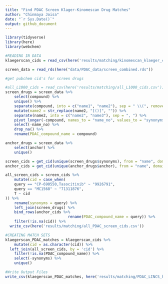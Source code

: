 ```yaml
---
title: "Find PDAC Screen Klager-Kinomescan Drug Matches"
author: "Chinmaya Joisa"
date: "`r Sys.Date()`"
output: github_document
---
```


```r
library(tidyverse)
library(here)
library(webchem)
```

```r
#READING IN DATA
klaegerscan_cids = read_csv(here('results/matching/kinomescan_klaeger_cids.csv'))

screen_data = read_rds(here("data/PDAC_data/screen_combined.rds"))
```


```r
#get pubchem cid's for screen drugs

#all_L1000_cids = read_csv(here('results/matching/all_L1000_cids.csv'))
screen_drugs = screen_data %>% 
	select(compound) %>% 
	unique() %>% 
	separate(compound, into = c("name1", "name2"), sep = " \\(", remove = FALSE) %>% 
	mutate(name2 = str_replace(name2, "[()]", "")) %>% 
	separate(name2, into = c("name2", "name3"), sep = ", ") %>% 
	pivot_longer(-compound, names_to = "name_no", values_to = "synonyms") %>% 
	select(-name_no) %>% 
	drop_na() %>% 
	rename(PDAC_compound_name = compound)

anchor_drugs = screen_data %>% 
	select(anchor) %>% 
	unique()

screen_cids = get_cid(unique(screen_drugs$synonyms), from = "name", domain = "compound", match = "all", verbose = T)
anchor_cids = get_cid(unique(anchor_drugs$anchor), from = "name", domain = "compound", match = "all", verbose = T)

all_screen_cids = screen_cids %>%
	mutate(cid = case_when(
	query == "CP-690550,Tasocitinib" ~ "9926791",
	query == "MC1568" ~ "71311876", 
	T ~ cid
)) %>% 
	rename(synonyms = query) %>% 
	left_join(screen_drugs) %>%
	bind_rows(anchor_cids %>% 
							rename(PDAC_compound_name = query)) %>%
	filter(!is.na(cid)) %>% 
  write_csv(here('results/matching/all_PDAC_screen_cids.csv'))
```

```r
#CREATING MATCH SETS
klaegerscan_PDAC_matches = klaegerscan_cids %>%
	mutate(cid = as.character(cid)) %>% 
  left_join(all_screen_cids, by = 'cid') %>%
	filter(!is.na(PDAC_compound_name)) %>% 
	select(-synonyms) %>% 
	unique()
```

```r
#Write Output Files
write_csv(klaegerscan_PDAC_matches, here('results/matching/PDAC_LINCS_klaeger_drug_matches.csv'))
```